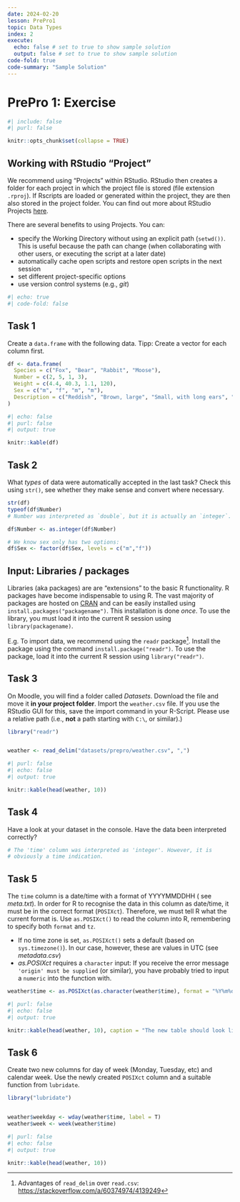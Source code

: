 ```yaml
---
date: 2024-02-20
lesson: PrePro1
topic: Data Types
index: 2
execute:
  echo: false # set to true to show sample solution
  output: false # set to true to show sample solution
code-fold: true
code-summary: "Sample Solution"
---
```


# PrePro 1: Exercise

```r
#| include: false
#| purl: false

knitr::opts_chunk$set(collapse = TRUE)
```

## Working with RStudio "Project"

We recommend using "Projects" within RStudio. RStudio then creates a folder for each project in which the project file is stored (file extension `.rproj`). If Rscripts are loaded or generated within the project, they are then also stored in the project folder. You can find out more about RStudio Projects [here](https://support.rstudio.com/hc/en-us/articles/200526207-Using-Projects).

There are several benefits to using Projects. You can:

- specify the Working Directory without using an explicit path (`setwd())`. This is useful because the path can change (when collaborating with other users, or executing the script at a later date)
- automatically cache open scripts and restore open scripts in the next session
- set different project-specific options
- use version control systems (e.g., *git*)






```r
#| echo: true
#| code-fold: false

```

## Task 1

Create a `data.frame` with the following data. Tipp: Create a vector for each column first.

```r
df <- data.frame(
  Species = c("Fox", "Bear", "Rabbit", "Moose"),
  Number = c(2, 5, 1, 3),
  Weight = c(4.4, 40.3, 1.1, 120),
  Sex = c("m", "f", "m", "m"),
  Description = c("Reddish", "Brown, large", "Small, with long ears", "Long legs, shovel antlers")
)
```

```r
#| echo: false
#| purl: false
#| output: true

knitr::kable(df)
```

## Task 2

What *types* of data were automatically accepted in the last task? Check this using `str()`, see whether they make sense and convert where necessary.

```r
str(df)
typeof(df$Number)
# Number was interpreted as `double`, but it is actually an `integer`.

df$Number <- as.integer(df$Number)

# We know sex only has two options:
df$Sex <- factor(df$Sex, levels = c("m","f"))
```



## Input: Libraries / packages

Libraries (aka packages) are are "extensions" to the basic R functionality. 
R packages have become indispensable to using R. The vast majority of packages are hosted on [CRAN](https://cran.r-project.org/) and can be easily installed using `install.packages("packagename")`. This installation is done *once*. To use the library, you must load it into the current R session using `library(packagename)`.

E.g. To import data, we recommend using the `readr` package[^readr]. Install the package using the command `install.package("readr")`. To use the package, load it into the current R session using `library("readr")`. 


[^readr]: Advantages of `read_delim` over `read.csv`: <https://stackoverflow.com/a/60374974/4139249>

## Task 3

On Moodle, you will find a folder called *Datasets*. Download the file and move it **in your project folder**. Import the `weather.csv` file. If you use the RStudio GUI for this, save the import command in your R-Script. Please use a relative path (i.e., **not** a path starting with `C:\`, or similar).)




```r

library("readr")


weather <- read_delim("datasets/prepro/weather.csv", ",")

```

```r
#| purl: false
#| echo: false
#| output: true

knitr::kable(head(weather, 10))
```

## Task 4

Have a look at your dataset in the console. Have the data been interpreted correctly?

```r
# The 'time' column was interpreted as 'integer'. However, it is 
# obviously a time indication.
```

## Task 5

The `time` column is a date/time with a format of YYYYMMDDHH ( see *meta.txt*). In order for R to recognise the data in this column as date/time, it must be in the correct format (`POSIXct`). Therefore, we must tell R what the current format is. Use `as.POSIXct()` to read the column into R, remembering to specify both `format` and `tz`.

:::{.callout-tip}
- If no time zone is set, `as.POSIXct()` sets a default (based on `sys.timezone()`). In our case, however, these are values in UTC (see *metadata.csv*)
- *as.POSIXct* requires a `character` input: If you receive the error message `'origin' must be supplied` (or similar), you have probably tried to input a `numeric` into the function with.
:::

```r
weather$time <- as.POSIXct(as.character(weather$time), format = "%Y%m%d%H", tz = "UTC")
```

```r
#| purl: false
#| echo: false
#| output: true

knitr::kable(head(weather, 10), caption = "The new table should look like this")
```

## Task 6

Create two new columns for day of week (Monday, Tuesday, etc) and calendar week. Use the newly created `POSIXct` column and a suitable function from `lubridate`.

```r

library("lubridate")


weather$weekday <- wday(weather$time, label = T)
weather$week <- week(weather$time)
```

```r
#| purl: false
#| echo: false
#| output: true

knitr::kable(head(weather, 10))
```

